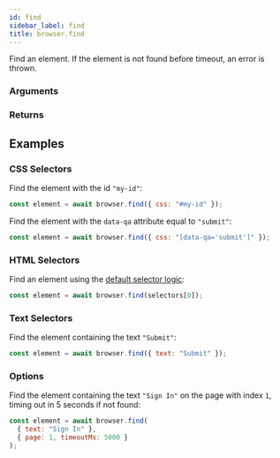 ```yaml
---
id: find
sidebar_label: find
title: browser.find
---
```



<Syntax code="browser.find(selector, [options={}])" />

Find an element. If the element is not found before timeout, an error is thrown.

### Arguments

<ArgumentSelector />
<ArgumentFindElementOptions />

### Returns

<ReturnElementHandle />

## Examples

### CSS Selectors

Find the element with the id `"my-id"`:

```js
const element = await browser.find({ css: "#my-id" });
```

Find the element with the `data-qa` attribute equal to `"submit"`:

```js
const element = await browser.find({ css: "[data-qa='submit']" });
```

### HTML Selectors

Find an element using the [default selector logic](../../use_custom_selectors#default-selector-logic):

```js
const element = await browser.find(selectors[0]);
```

### Text Selectors

Find the element containing the text `"Submit"`:

```js
const element = await browser.find({ text: "Submit" });
```

### Options

Find the element containing the text `"Sign In"` on the page with index `1`, timing out in 5 seconds if not found:

```js
const element = await browser.find(
  { text: "Sign In" },
  { page: 1, timeoutMs: 5000 }
);
```
